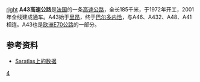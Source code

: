 [[文件:A43_Fr_-_O_Sortie_5_vers_Lyon.JPG|right]]
'''A43高速公路'''是[[法国|法国]]的一条[[高速公路|高速公路]]，全长185千米，于1972年开工，2001年全线建成通车。A43始于[[里昂|里昂]]，终于[[巴尔多内恰|巴尔多内恰]]，与A46、A432、A48、A41相连。A43也是[[欧洲E70公路|欧洲E70公路]]的一部分。

==参考资料==
*[http://saratlas.free.fr/index.php?page=autoroute&route=a43&lang=fr Saratlas上的数据]{{Wayback|url=http://saratlas.free.fr/index.php?page=autoroute&route=a43&lang=fr |date=20160304002153 }}{{fr}}

{{Autoroutes}}

[[Category:法国高速公路|4]]